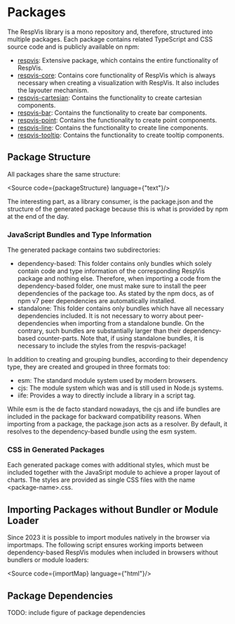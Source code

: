 
<Meta title='Using RespVis/Packages'/>

# Packages

The RespVis library is a mono repository and, therefore, structured into multiple
packages. Each package contains related TypeScript and CSS source code and is publicly
available on npm:

- [respvis](https://www.npmjs.com/package/respvis): Extensive package, which contains
  the entire functionality of RespVis.
- [respvis-core](https://www.npmjs.com/package/respvis-core): Contains core
  functionality of RespVis which is always necessary when creating a visualization
  with RespVis. It also includes the layouter mechanism.
- [respvis-cartesian](https://www.npmjs.com/package/respvis-cartesian): Contains the
  functionality to create cartesian components.
- [respvis-bar](https://www.npmjs.com/package/respvis-bar): Contains the functionality
  to create bar components.
- [respvis-point](https://www.npmjs.com/package/respvis-point): Contains the functionality
  to create point components.
- [respvis-line](https://www.npmjs.com/package/respvis-line): Contains the functionality
  to create line components.
- [respvis-tooltip](https://www.npmjs.com/package/respvis-tooltip): Contains the functionality
  to create tooltip components.



## Package Structure

All packages share the same structure:

<Source code={packageStructure} language={"text"}/>

The interesting part, as a library consumer, is the package.json
and the structure of the generated package because this is what is
provided by npm at the end of the day.



### JavaScript Bundles and Type Information

The generated package contains two subdirectories:

- dependency-based: This folder contains only bundles which solely contain
  code and type information of the corresponding RespVis package and nothing
  else. Therefore, when importing a code from the dependency-based folder,
  one must make sure to install the peer dependencies of the package too. As
  stated by the npm docs, as of npm v7 peer dependencies are automatically installed.
- standalone: This folder contains only bundles which have all necessary dependencies
  included. It is not necessary to worry about peer-dependencies when importing from
  a standalone bundle. On the contrary, such bundles are substantially larger than
  their dependency-based counter-parts. Note that, if using standalone bundles, it is
  necessary to include the styles from the respvis-package!


In addition to creating and grouping bundles, according to their dependency type, they
are created and grouped in three formats too:

- esm: The standard module system used by modern browsers.
- cjs: The module system which was and is still used in Node.js systems.
- iife: Provides a way to directly include a library in a script tag.

While esm is the de facto standard nowadays, the cjs and iife bundles are included in
the package for backward compatibility reasons. When importing from a package, the
package.json acts as a resolver. By default, it resolves to the dependency-based bundle
using the esm system.



### CSS in Generated Packages

Each generated package comes with additional styles, which must be included
together with the JavaSript module to achieve a proper layout of charts. The
styles are provided as single CSS files with the name \<package-name\>.css.



## Importing Packages without Bundler or Module Loader

Since 2023 it is possible to import modules natively in the browser via importmaps.
The following script ensures working imports between dependency-based RespVis modules
when included in browsers without bundlers or module loaders:

<Source code={importMap} language={"html"}/>



## Package Dependencies

TODO: include figure of package dependencies
